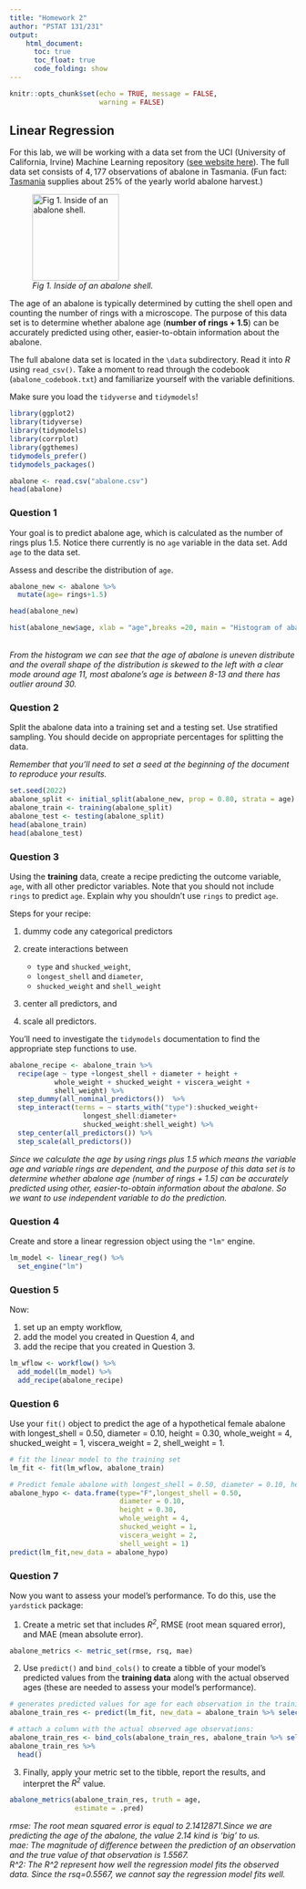 ```yaml
---
title: "Homework 2"
author: "PSTAT 131/231"
output:
    html_document:
      toc: true
      toc_float: true
      code_folding: show
---
```


```r
knitr::opts_chunk$set(echo = TRUE, message = FALSE,
                      warning = FALSE)
```

## Linear Regression

For this lab, we will be working with a data set from the UCI (University of California, Irvine) Machine Learning repository ([see website here](http://archive.ics.uci.edu/ml/datasets/Abalone)). The full data set consists of $4,177$ observations of abalone in Tasmania. (Fun fact: [Tasmania](https://en.wikipedia.org/wiki/Tasmania "Tasmania") supplies about $25\%$ of the yearly world abalone harvest.)

![*Fig 1. Inside of an abalone shell.*](https://cdn.shopify.com/s/files/1/1198/8002/products/1d89434927bffb6fd1786c19c2d921fb_2000x_652a2391-5a0a-4f10-966c-f759dc08635c_1024x1024.jpg?v=1582320404){width="152"}

The age of an abalone is typically determined by cutting the shell open and counting the number of rings with a microscope. The purpose of this data set is to determine whether abalone age (**number of rings + 1.5**) can be accurately predicted using other, easier-to-obtain information about the abalone.

The full abalone data set is located in the `\data` subdirectory. Read it into *R* using `read_csv()`. Take a moment to read through the codebook (`abalone_codebook.txt`) and familiarize yourself with the variable definitions.

Make sure you load the `tidyverse` and `tidymodels`!


```r
library(ggplot2)
library(tidyverse)
library(tidymodels)
library(corrplot)
library(ggthemes)
tidymodels_prefer()
tidymodels_packages()
```



```r
abalone <- read.csv("abalone.csv")
head(abalone)
```

### Question 1

Your goal is to predict abalone age, which is calculated as the number of rings plus 1.5. Notice there currently is no `age` variable in the data set. Add `age` to the data set.

Assess and describe the distribution of `age`.

```r
abalone_new <- abalone %>%
  mutate(age= rings+1.5)

head(abalone_new)

```
```r
hist(abalone_new$age, xlab = "age",breaks =20, main = "Histogram of abalone's age")
```
\
_From the histogram we can see that the age of abalone is uneven distribute and the overall shape of the distribution is skewed to the left with a clear mode around age 11, most abalone's age is between 8-13 and there has outlier around 30._

### Question 2

Split the abalone data into a training set and a testing set. Use stratified sampling. You should decide on appropriate percentages for splitting the data.

*Remember that you'll need to set a seed at the beginning of the document to reproduce your results.*

```r
set.seed(2022)
abalone_split <- initial_split(abalone_new, prop = 0.80, strata = age)
abalone_train <- training(abalone_split)
abalone_test <- testing(abalone_split)
head(abalone_train)
head(abalone_test)
```

### Question 3

Using the **training** data, create a recipe predicting the outcome variable, `age`, with all other predictor variables. Note that you should not include `rings` to predict `age`. Explain why you shouldn't use `rings` to predict `age`.

Steps for your recipe:

1.  dummy code any categorical predictors

2.  create interactions between

    -   `type` and `shucked_weight`,
    -   `longest_shell` and `diameter`,
    -   `shucked_weight` and `shell_weight`

3.  center all predictors, and

4.  scale all predictors.


You'll need to investigate the `tidymodels` documentation to find the appropriate step functions to use.


```r
abalone_recipe <- abalone_train %>%
  recipe(age ~ type +longest_shell + diameter + height + 
           whole_weight + shucked_weight + viscera_weight + 
           shell_weight) %>%
  step_dummy(all_nominal_predictors())  %>%
  step_interact(terms = ~ starts_with("type"):shucked_weight+
                  longest_shell:diameter+
                  shucked_weight:shell_weight) %>%
  step_center(all_predictors()) %>%
  step_scale(all_predictors())
```
_Since we calculate the age by using rings plus 1.5 which means the variable age and variable rings are dependent, and the purpose of this data set is to determine whether abalone age (number of rings + 1.5) can be accurately predicted using other, easier-to-obtain information about the abalone. So we want to use independent variable to do the prediction._

### Question 4

Create and store a linear regression object using the `"lm"` engine.
```r
lm_model <- linear_reg() %>% 
  set_engine("lm")
```


### Question 5

Now:

1.  set up an empty workflow,
2.  add the model you created in Question 4, and
3.  add the recipe that you created in Question 3.

```r
lm_wflow <- workflow() %>% 
  add_model(lm_model) %>% 
  add_recipe(abalone_recipe)
```


### Question 6

Use your `fit()` object to predict the age of a hypothetical female abalone with longest_shell = 0.50, diameter = 0.10, height = 0.30, whole_weight = 4, shucked_weight = 1, viscera_weight = 2, shell_weight = 1.
```r
# fit the linear model to the training set
lm_fit <- fit(lm_wflow, abalone_train)
```


```r
# Predict female abalone with longest_shell = 0.50, diameter = 0.10, height = 0.30, whole_weight = 4, shucked_weight = 1, viscera_weight = 2, shell_weight = 1.
abalone_hypo <- data.frame(type="F",longest_shell = 0.50, 
                           diameter = 0.10,
                           height = 0.30,
                           whole_weight = 4, 
                           shucked_weight = 1, 
                           viscera_weight = 2,
                           shell_weight = 1)
predict(lm_fit,new_data = abalone_hypo)


```
### Question 7

Now you want to assess your model's performance. To do this, use the `yardstick` package:


1.  Create a metric set that includes *R^2^*, RMSE (root mean squared error), and MAE (mean absolute error).
```r
abalone_metrics <- metric_set(rmse, rsq, mae)
```

2.  Use `predict()` and `bind_cols()` to create a tibble of your model's predicted values from the **training data** along with the actual observed ages (these are needed to assess your model's performance).

```r
# generates predicted values for age for each observation in the training set:
abalone_train_res <- predict(lm_fit, new_data = abalone_train %>% select(-age))

# attach a column with the actual observed age observations:
abalone_train_res <- bind_cols(abalone_train_res, abalone_train %>% select(age))
abalone_train_res %>% 
  head()
```

3.  Finally, apply your metric set to the tibble, report the results, and interpret the *R^2^* value.

```r
abalone_metrics(abalone_train_res, truth = age, 
                estimate = .pred) 
```
_rmse: The root mean squared error is equal to 2.1412871.Since we are predicting the age of the abalone, the value 2.14 kind is 'big' to us._ \
_mae: The magnitude of difference between the prediction of an observation and the true value of that observation is 1.5567._ \
_R^2: The R^2 represent how well the regression model fits the observed data. Since the rsq=0.5567, we cannot say the regression model fits well._

